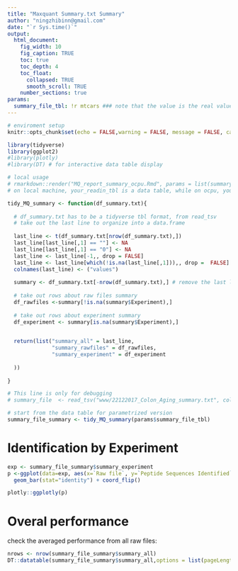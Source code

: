 ```yaml
---
title: "Maxquant Summary.txt Summary"
author: "ningzhibinn@gmail.com"
date: "`r Sys.time()`"
output:
  html_document:
    fig_width: 10
    fig_caption: TRUE
    toc: true
    toc_depth: 4
    toc_float:
      collapsed: TRUE
      smooth_scroll: TRUE
    number_sections: true
params:  
  summary_file_tbl: !r mtcars ### note that the value is the real value, here supposed to be a read in data.table for one click function.  
---
```


<style type="text/css">
.main-container {
  max-width: 1400px;
  margin-left: auto;
  margin-right: auto;
}
</style>


```r
# enviroment setup
knitr::opts_chunk$set(echo = FALSE,warning = FALSE, message = FALSE, cache = TRUE)

library(tidyverse)
library(ggplot2)
#library(plotly)
#library(DT) # for interactive data table display 

# local usage
# rmarkdown::render("MQ_report_summary_ocpu.Rmd", params = list(summary_file_tbl =  your_readin_tbl))
# on local machine, your_readin_tbl is a data table, while on ocpu, your_readin_tbl is a json formatted table


```



```r

tidy_MQ_summary <- function(df_summary.txt){
  
  # df_summary.txt has to be a tidyverse tbl format, from read_tsv
  # take out the last line to organize into a data.frame
  
  last_line <- t(df_summary.txt[nrow(df_summary.txt),])
  last_line[last_line[,1] == ""] <- NA
  last_line[last_line[,1] == "0"] <- NA
  last_line <- last_line[-1,, drop = FALSE]
  last_line <- last_line[which(!is.na(last_line[,1])),, drop =  FALSE]
  colnames(last_line) <- ("values")
  
  summary <- df_summary.txt[-nrow(df_summary.txt),] # remove the last line
  
  # take out rows about raw files summary 
  df_rawfiles <-summary[!is.na(summary$Experiment),]
  
  # take out rows about experiment summary
  df_experiment <- summary[is.na(summary$Experiment),]

  
  return(list("summary_all" = last_line,
              "summary_rawfiles" = df_rawfiles,
              "summary_experiment" = df_experiment
              
  ))
  
}

```



```r
# This line is only for debugging
# summary_file  <- read_tsv("www/22122017_Colon_Aging_summary.txt", col_names = TRUE)

# start from the data table for parametrized version
summary_file_summary <- tidy_MQ_summary(params$summary_file_tbl)


```


# Identification by Experiment

```r

exp <- summary_file_summary$summary_experiment
p <-ggplot(data=exp, aes(x=`Raw file`, y=`Peptide Sequences Identified`)) +
  geom_bar(stat="identity") + coord_flip()

plotly::ggplotly(p)

```




# Overal performance

check the averaged performance from all raw files:

```r
nrows <- nrow(summary_file_summary$summary_all)
DT::datatable(summary_file_summary$summary_all,options = list(pageLength = nrows))

```

























